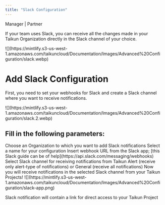 ```yaml
---
title: "Slack Configuration"
---
```


<Icon icon="user-tie" iconType="solid" /> Manager | <Icon icon="handshake" iconType="solid" /> Partner

If your team uses Slack, you can receive all the changes made in your Taikun Organization directly in the Slack channel of your choice.

<Frame caption="Slack Configuration">
  ![](https://mintlify.s3-us-west-1.amazonaws.com/taikuncloud/Documentation/Images/Advanced%20Configuration/slack.webp)
</Frame>

# Add Slack Configuration

First, you need to set your webhooks for Slack and create a Slack channel where you want to receive notifications.

<Frame caption="Add Slack Webhook">
  ![](https://mintlify.s3-us-west-1.amazonaws.com/taikuncloud/Documentation/Images/Advanced%20Configuration/slack.2.webp)
</Frame>

## Fill in the following parameters:

<AccordionGroup>
  <Accordion title="Organization" icon="sitemap">
    Choose an Organization to which you want to add Slack notifications
  </Accordion>

  <Accordion title="Name" icon="pencil">
    Select a name for your configuration
  </Accordion>

  <Accordion title="URL" icon="globe">
    Insert webhook URL from the Slack app; [this Slack guide can be of help](https://api.slack.com/messaging/webhooks)
  </Accordion>

  <Accordion title="Channel" icon="slack">
    Select Slack channel for receiving notifications from Taikun
  </Accordion>

  <Accordion title="Type" icon="bell">
    Alert (receive only alert-type of notifications) or General (receive all notifications)
    Now you will receive notifications in the selected Slack channel from your Taikun Projects!
  </Accordion>
</AccordionGroup>

<Frame caption="Slack Channel">
  ![](https://mintlify.s3-us-west-1.amazonaws.com/taikuncloud/Documentation/Images/Advanced%20Configuration/slack-app.png)
</Frame>

<Info>Slack notification will contain a link for direct access to your Taikun Project</Info>